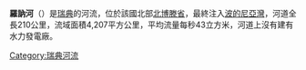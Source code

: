 '''羅訥河'''（{{lang-fr|Råneälven}}）是[[瑞典|瑞典]]的河流，位於該國北部[[北博滕省|北博滕省]]，最終注入[[波的尼亞灣|波的尼亞灣]]，河道全長210公里，流域面積4,207平方公里，平均流量每秒43立方米，河道上沒有建有水力發電廠。

{{Sweden-geo-stub}}
[[Category:瑞典河流|Category:瑞典河流]]